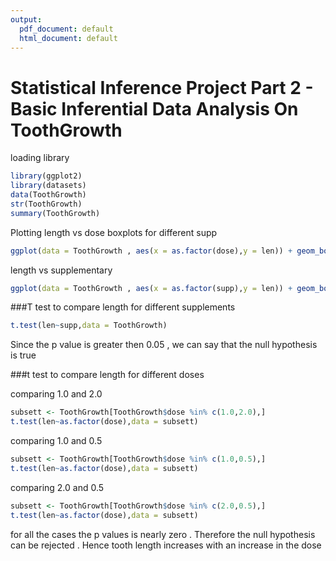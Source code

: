 ```yaml
---
output:
  pdf_document: default
  html_document: default
---
```

# Statistical Inference Project Part 2 - Basic Inferential Data Analysis On ToothGrowth

loading library
```r
library(ggplot2)
library(datasets)
data(ToothGrowth)
str(ToothGrowth)
summary(ToothGrowth)
```

Plotting length vs dose boxplots for different supp

```r
ggplot(data = ToothGrowth , aes(x = as.factor(dose),y = len)) + geom_boxplot(aes(fill= dose)) + facet_grid(.~supp)
```


length vs supplementary

```r
ggplot(data = ToothGrowth , aes(x = as.factor(supp),y = len)) + geom_boxplot(aes(fill= supp)) + facet_grid(.~dose)
```

###T test to compare length for different supplements
```r
t.test(len~supp,data = ToothGrowth)
```

Since the p value is greater then 0.05 , we can say that the null hypothesis is true

###t test to compare length for different doses

comparing 1.0 and 2.0

```r
subsett <- ToothGrowth[ToothGrowth$dose %in% c(1.0,2.0),]
t.test(len~as.factor(dose),data = subsett)
```

comparing 1.0 and 0.5

```r
subsett <- ToothGrowth[ToothGrowth$dose %in% c(1.0,0.5),]
t.test(len~as.factor(dose),data = subsett)
```
comparing 2.0 and 0.5

```r
subsett <- ToothGrowth[ToothGrowth$dose %in% c(2.0,0.5),]
t.test(len~as.factor(dose),data = subsett)
```

for all the cases the p values is nearly zero . Therefore the null hypothesis can be rejected . 
Hence tooth length increases with an increase in the dose